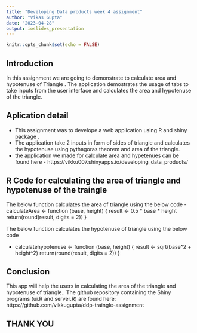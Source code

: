 ---
title: "Developing Data products week 4 assignment"
author: "Vikas Gupta"
date: "2023-04-28"
output: ioslides_presentation
---

```{r setup, include=FALSE}
knitr::opts_chunk$set(echo = FALSE)
```

## Introduction 

In this assignment we are going to demonstrate to calculate area and 
hypotenuse of Triangle . The application demostrates the usage of tabs to take
inputs from the user interface and calculates the area and hypotenuse
of the triangle.







## Aplication detail 
 
 - This assignment was to develope a web application using R and shiny package .
 - The application take 2 inputs in form of sides of triangle and calculates
   the hypotenuse using pythagoras theorem and area of the triangle.
-  the application we made for calculate area and hypetenues can be found 
   here - https://vikku007.shinyapps.io/developing_data_products/
   
  





## R Code for calculating the area of triangle and hypotenuse of the traingle

The below function calculates the area of triangle using the below code - 
calculateArea <- function (base, height) { result <- 0.5 * base * height return(round(result, digits = 2)) }

The below function calculates the hypotenuse of triangle using the below code

-  calculatehypotenuse <- function (base, height) { 
   result <- sqrt(base^2 + height^2) return(round(result, digits = 2))
   }






## Conclusion
This app will help the users in calculating the area of the triangle and 
hypotenuse of triangle.. The github repository containing the Shiny programs
(ui.R and server.R) are found here:
https://github.com/vikkugupta/ddp-traingle-assignment





## THANK YOU
